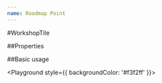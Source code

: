 ```yaml
---
name: Roadmap Point
---
```



#WorkshopTile

##Properties

<PropsTable of={RoadmapPoint} />

##Basic usage

<Playground style={{ backgroundColor: '#f3f2ff' }}>
  <RoadmapPoint
    done={true}
    header="Q1-2019"
    title="Account & Projects"
    text="There is no graphql knowledge required to start using this editor. Just click and experiment to learn this technology of future."
  />
</Playground>
